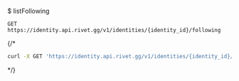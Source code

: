 $ listFollowing
```
GET https://identity.api.rivet.gg/v1/identities/{identity_id}/following
```


{/*<RequestExample>
```bash curl
curl -X GET 'https://identity.api.rivet.gg/v1/identities/{identity_id}/following'
```
</RequestExample>*/}
